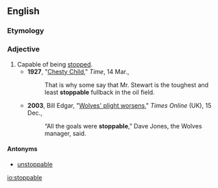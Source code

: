 ==English==

===Etymology===
{{suffix|stop|able|lang=en}}

===Adjective===
{{en-adj}}

#Capable of being [[stop]]ped.
#*'''1927''', "[http://www.time.com/time/magazine/article/0,9171,846115,00.html Chesty Child]," ''Time'', 14 Mar.,
#*:That is why some say that Mr. Stewart is the toughest and least '''stoppable''' fullback in the oil field.
#*'''2003''', Bill Edgar, "[http://www.timesonline.co.uk/tol/sport/football/football_league/article1043508.ece Wolves' plight worsens]," ''Times Online'' (UK), 15 Dec.,
#*:“All the goals were '''stoppable''',” Dave Jones, the Wolves manager, said.

====Antonyms====
*[[unstoppable]]

[[io:stoppable]]